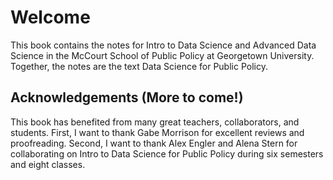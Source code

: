 # Welcome {.unnumbered}

This book contains the notes for Intro to Data Science and Advanced Data Science in the McCourt School of Public Policy at Georgetown University. Together, the notes are the text Data Science for Public Policy.

## Acknowledgements (More to come!)

This book has benefited from many great teachers, collaborators, and students. First, I want to thank Gabe Morrison for excellent reviews and proofreading. Second, I want to thank Alex Engler and Alena Stern for collaborating on Intro to Data Science for Public Policy during six semesters and eight classes. 
